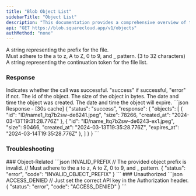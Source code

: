 ```yaml
---
title: "Blob Object List"
sidebarTitle: "Object List"
description: "This documentation provides a comprehensive overview of the GET /v1/objects endpoint of the SquareCloud Blob API."
api: "GET https://blob.squarecloud.app/v1/objects"
authMethod: "none"
---
```



<Authorization />

<ParamField query="prefix" type="string" placeholder="File Prefix">
  A string representing the prefix for the file.<br/>Must adhere to the a to z, A to Z, 0 to 9, and _ pattern. (3 to 32 characters)
</ParamField>

<ParamField query="continuationToken" type="string" placeholder="Continuation Token">
  A string representing the continuation token for the file list.
</ParamField>

### Response

<ResponseField name="status" type="string">
  Indicates whether the call was successful. "success" if successful, "error" if not.
</ResponseField>

<ResponseField name="response" type="object">

<Expandable title="Toggle object">
<ResponseField name="objects" type="array">

<Expandable title="Toggle object">

<ResponseField name="id" type="string">
  The id of the object.
</ResponseField>

<ResponseField name="size" type="integer">
  The size of the object in bytes.
</ResponseField>

<ResponseField name="created_at" type="ISO 8601">
  The date and time the object was created.
</ResponseField>

<ResponseField name="expires_at" type="ISO 8601">
  The date and time the object will expire.
</ResponseField>

</Expandable>

</ResponseField>
</Expandable>

</ResponseField>

<ResponseExample>
```json Response - [30s cache]
{
  "status": "success",
  "response": {
    "objects": [
      {
        "id": "ID/name1_ltq7b2sw-de6241.jpeg",
        "size": 78266,
        "created_at": "2024-03-13T19:31:28.776Z"
      },
      {
        "id": "ID/name_ltq7b2sw-de6243-ex1.jpeg",
        "size": 90466,
        "created_at": "2024-03-13T19:35:28.776Z",
        "expires_at": "2024-03-14T19:35:28.776Z"
      },
    ]
  }
}
```
</ResponseExample>

### Troubleshooting
<Tabs>
    <Tab title="400 Status Code">
        ### Object-Related
        <CodeGroup>
        ```json INVALID_PREFIX
        // The provided object prefix is invalid.
        // Must adhere to the a to z, A to Z, 0 to 9, and _ pattern.
        {
            "status": "error",
            "code": "INVALID_OBJECT_PREFIX"
        }
        ```
        </CodeGroup>
    </Tab>
    <Tab title="401 Status Code">
        ### Unauthorized
        <CodeGroup>
        ```json ACCESS_DENIED
        // Just set the correct API key in the Authorization header.
        {
            "status": "error",
            "code": "ACCESS_DENIED"
        }
        ```
        </CodeGroup>
    </Tab>
</Tabs>

